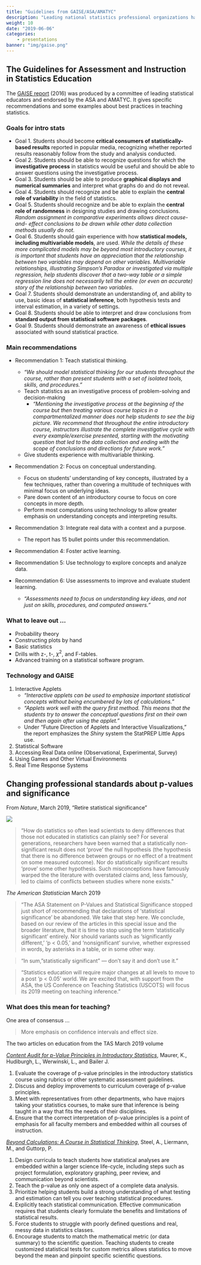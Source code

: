 ```yaml
---
title: "Guidelines from GAISE/ASA/AMATYC"
description: "Leading national statistics professional organizations have views on how to teach introductory statistics, and how."
weight: 10
date: "2019-06-06"
categories:
    - presentations
banner: "img/gaise.png"
---
```


## The Guidelines for Assessment  and Instruction in Statistics Education

The [GAISE report](https://www.amstat.org/asa/files/pdfs/GAISE/GaiseCollege_Full.pdf) (2016) was produced by a committee of leading statistical educators and endorsed by the ASA and AMATYC. It gives specific recommendations and some examples about best practices in teaching statistics. 

### Goals for intro stats

- Goal 1. Students should become **critical consumers of statistically-based results** reported in popular media, recognizing whether reported results reasonably follow from the study and analysis conducted.
- Goal 2. Students should be able to recognize questions for which the **investigative process** in statistics would be useful and should be able to answer questions using the investigative process.
- Goal 3. Students should be able to produce **graphical displays and numerical summaries** and interpret what graphs do and do not reveal.
- Goal 4. Students should recognize and be able to explain the **central role of variability** in the field of statistics.
- Goal 5. Students should recognize and be able to explain the **central role of randomness** in designing studies and drawing conclusions.
    *Random assignment in comparative experiments allows direct cause-and- effect conclusions to be drawn while other data collection methods usually do not.*
- Goal 6. Students should gain experience with how **statistical models, including multivariable models**, are used.
    *While the details of these more complicated models may be beyond most introductory courses, it is important that students have an appreciation that the relationship between two variables may depend on other variables. Multivariable relationships, illustrating Simpson’s Paradox or investigated via multiple regression, help students discover that a two-way table or a simple regression line does not necessarily tell the entire (or even an accurate) story of the relationship between two variables*.
- Goal 7. Students should demonstrate an understanding of, and ability to use, basic ideas of **statistical inference**, both hypothesis tests and interval estimation, in a variety of settings.
- Goal 8. Students should be able to interpret and draw conclusions from **standard output from statistical software packages**.
- Goal 9. Students should demonstrate an awareness of **ethical issues** associated with sound statistical practice.


###  Main recommendations

- Recommendation 1: Teach statistical thinking.
    * *"We should model statistical thinking for our students throughout the course, rather than present students with a set of isolated tools, skills, and procedures."*
    - Teach statistics as an investigative process of problem-solving and decision-making
        * *"Mentioning the investigative process at the beginning of the course but then treating various course topics in a compartmentalized manner does not help students to see the big picture. We recommend that throughout the entire introductory course, instructors illustrate the complete investigative cycle with every example/exercise presented, starting with the motivating question that led to the data collection and ending with the scope of conclusions and directions for future work."*
     - Give students experience with multivariable thinking.

- Recommendation 2: Focus on conceptual understanding.
    * Focus on students’ understanding of key concepts, illustrated by a few techniques, rather  than covering a multitude of techniques with minimal focus on underlying ideas.
    * Pare down content of an introductory course to focus on core concepts in more depth.
    * Perform most computations using technology to allow greater emphasis on understanding concepts and interpreting results.
    
- Recommendation 3: Integrate real data with a context and a purpose.
    * The report has 15 bullet points under this recommendation.
    
- Recommendation 4: Foster active learning.

- Recommendation 5: Use technology to explore concepts and analyze data.

- Recommendation 6: Use assessments to improve and evaluate student learning.
     * *"Assessments need to focus on understanding key ideas, and not just on skills, procedures, and computed answers."*
     
### What to leave out ...

* Probability theory
* Constructing plots by hand
* Basic statistics
* Drills with  z-, t-, $\chi^2$, and F-tables.
* Advanced training on a statistical software program.

### Technology and GAISE

1. Interactive Applets
    * *"Interactive applets can be used to emphasize important statistical concepts without being encumbered by lots of calculations."*
    * *"Applets work well with the query first method. This means that the students try to answer the conceptual questions first on their own and then again after using the applet."*
    * Under "Future Direction of Applets and Interactive Visualizations," the report emphasizes the *Shiny* system the StatPREP Little Apps use.
2. Statistical Software
3. Accessing Real Data online (Observational, Experimental, Survey)
4. Using Games and Other Virtual Environments
5. Real Time Response Systems

## Changing professional standards about p-values and significance

From *Nature*, March  2019, "Retire statistical significance"

![](/img/significance-cartoon.png)

> "How do statistics so often lead scientists to deny differences that those not educated in statistics can plainly see? For several generations, researchers have been warned that a statistically non-significant result does not ‘prove’ the null hypothesis (the hypothesis that there is no difference between groups or no effect of a treatment on some measured outcome). Nor do statistically significant results ‘prove’ some other hypothesis. Such misconceptions have famously warped the the literature with overstated claims and, less famously, led to claims of conflicts between studies where none exists." 

*The American Statistician* March 2019

>  “The ASA Statement on P-Values and Statistical Significance stopped just short of recommending that declarations of ‘statistical significance’ be abandoned. We take that step here. We conclude, based on our review of the articles in this special issue and the broader literature, that it is time to stop using the term ‘statistically significant’ entirely. Nor should variants such as ‘significantly different,’ ‘p < 0.05,’ and ‘nonsignificant’ survive, whether expressed in words, by asterisks in a table, or in some other way.

> “In sum, "statistically significant" — don’t say it and don’t use it.”

> “Statistics education will require major changes at all levels to move to a post ‘p < 0.05' world. We are excited that, with support from the ASA, the US Conference on Teaching Statistics (USCOTS) will focus its 2019 meeting on teaching inference.”

### What does this mean for teaching?

One area of consensus ...

> More emphasis on confidence intervals and effect size.





The two articles on education from the TAS March 2019 volume

[*Content Audit for p-Value Principles in Introductory Statistics*](/articles/content-audit.pdf), Maurer, K., Hudiburgh, L., Werwinski, L., and Bailer J. 

1. Evaluate the coverage of p-value principles in the introductory statistics course using rubrics or other systematic assessment guidelines.
2. Discuss and deploy improvements to curriculum coverage of p-value principles.
3. Meet with representatives from other departments, who have majors taking your statistics courses, to make sure that inference is being taught in a way that fits the needs of their disciplines.
4. Ensure that the correct interpretation of p-value principles is a point of emphasis for all faculty members and embedded within all courses of instruction.

[*Beyond Calculations: A Course in Statistical Thinking*](/articles/course-in-statistical-thinking.pdf), Steel, A., Liermann, M., and Guttorp, P.

1. Design curricula to teach students how statistical analyses are embedded within a larger science life-cycle, including steps such as project formulation, exploratory graphing, peer review, and communication beyond scientists.
2. Teach the p-value as only one aspect of a complete data analysis.
3. Prioritize helping students build a strong understanding of what testing and estimation can tell you over teaching statistical procedures.
4. Explicitly teach statistical communication. Effective communication requires that students  clearly formulate the benefits and limitations of statistical results.
5. Force students to struggle with poorly defined questions and real, messy data in statistics classes.
5. Encourage students to match the mathematical metric (or data summary) to the scientific question. Teaching students to create customized statistical tests for custom metrics allows statistics to move beyond the mean and pinpoint specific scientific questions.

